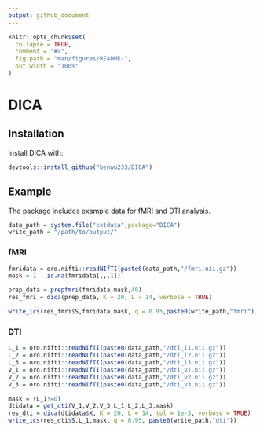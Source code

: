 ```yaml
---
output: github_document
---
```


<!-- README.md is generated from README.Rmd. Please edit that file -->

```r
knitr::opts_chunk$set(
  collapse = TRUE,
  comment = "#>",
  fig.path = "man/figures/README-",
  out.width = "100%"
)
```

# DICA

<!-- badges: start -->
<!-- badges: end -->

## Installation

Install DICA with:

``` r
devtools::install_github("benwu233/DICA")
```

## Example

The package includes example data for fMRI and DTI analysis.

``` r
data_path = system.file("extdata",package="DICA") 
write_path = "/path/to/output/"
```

### fMRI

``` r
fmridata = oro.nifti::readNIfTI(paste0(data_path,"/fmri.nii.gz")) 
mask = 1 - is.na(fmridata[,,,1])

prep_data = prepfmri(fmridata,mask,40)
res_fmri = dica(prep_data, K = 20, L = 14, verbose = TRUE)

write_ics(res_fmri$S,fmridata,mask, q = 0.95,paste0(write_path,"fmri"))
```

### DTI
``` r
L_1 = oro.nifti::readNIfTI(paste0(data_path,"/dti_l1.nii.gz"))
L_2 = oro.nifti::readNIfTI(paste0(data_path,"/dti_l2.nii.gz"))
L_3 = oro.nifti::readNIfTI(paste0(data_path,"/dti_l3.nii.gz"))
V_1 = oro.nifti::readNIfTI(paste0(data_path,"/dti_v1.nii.gz"))
V_2 = oro.nifti::readNIfTI(paste0(data_path,"/dti_v2.nii.gz"))
V_3 = oro.nifti::readNIfTI(paste0(data_path,"/dti_v3.nii.gz"))

mask = (L_1!=0)
dtidata = get_dti(V_1,V_2,V_3,L_1,L_2,L_3,mask)
res_dti = dica(dtidata$X, K = 20, L = 14, tol = 1e-3, verbose = TRUE)
write_ics(res_dti$S,L_1,mask, q = 0.95, paste0(write_path,"dti"))
```

